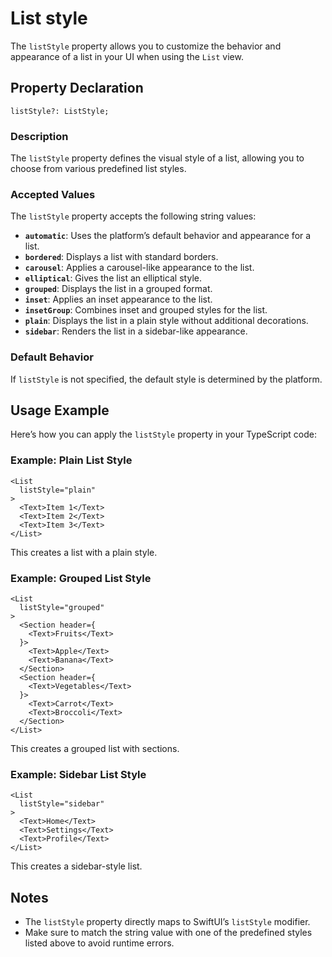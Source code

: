 # List style 
        

The `listStyle` property allows you to customize the behavior and appearance of a list in your UI when using the `List` view.

## Property Declaration

```tsx
listStyle?: ListStyle;
```

### Description
The `listStyle` property defines the visual style of a list, allowing you to choose from various predefined list styles.

### Accepted Values
The `listStyle` property accepts the following string values:

- **`automatic`**: Uses the platform’s default behavior and appearance for a list.
- **`bordered`**: Displays a list with standard borders.
- **`carousel`**: Applies a carousel-like appearance to the list.
- **`elliptical`**: Gives the list an elliptical style.
- **`grouped`**: Displays the list in a grouped format.
- **`inset`**: Applies an inset appearance to the list.
- **`insetGroup`**: Combines inset and grouped styles for the list.
- **`plain`**: Displays the list in a plain style without additional decorations.
- **`sidebar`**: Renders the list in a sidebar-like appearance.

### Default Behavior
If `listStyle` is not specified, the default style is determined by the platform.

## Usage Example

Here’s how you can apply the `listStyle` property in your TypeScript code:

### Example: Plain List Style

```tsx
<List
  listStyle="plain"
>
  <Text>Item 1</Text>
  <Text>Item 2</Text>
  <Text>Item 3</Text>
</List>
```

This creates a list with a plain style.

### Example: Grouped List Style

```tsx
<List
  listStyle="grouped"
>
  <Section header={
    <Text>Fruits</Text>
  }>
    <Text>Apple</Text>
    <Text>Banana</Text>
  </Section>
  <Section header={
    <Text>Vegetables</Text>
  }>
    <Text>Carrot</Text>
    <Text>Broccoli</Text>
  </Section>
</List>
```

This creates a grouped list with sections.

### Example: Sidebar List Style

```tsx
<List
  listStyle="sidebar"
>
  <Text>Home</Text>
  <Text>Settings</Text>
  <Text>Profile</Text>
</List>
```

This creates a sidebar-style list.

## Notes
- The `listStyle` property directly maps to SwiftUI’s `listStyle` modifier.
- Make sure to match the string value with one of the predefined styles listed above to avoid runtime errors. 
